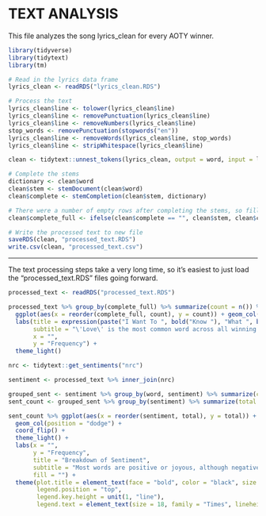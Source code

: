 # TEXT ANALYSIS
This file analyzes the song lyrics_clean for every AOTY winner.

```r
library(tidyverse)
library(tidytext)
library(tm)
```

```r
# Read in the lyrics data frame
lyrics_clean <- readRDS("lyrics_clean.RDS")

# Process the text
lyrics_clean$line <- tolower(lyrics_clean$line)
lyrics_clean$line <- removePunctuation(lyrics_clean$line)
lyrics_clean$line <- removeNumbers(lyrics_clean$line)
stop_words <- removePunctuation(stopwords("en"))
lyrics_clean$line <- removeWords(lyrics_clean$line, stop_words)
lyrics_clean$line <- stripWhitespace(lyrics_clean$line)

clean <- tidytext::unnest_tokens(lyrics_clean, output = word, input = line)

# Complete the stems
dictionary <- clean$word
clean$stem <- stemDocument(clean$word)
clean$complete <- stemCompletion(clean$stem, dictionary)

# There were a number of empty rows after completing the stems, so fill those in with just the stems
clean$complete_full <- ifelse(clean$complete == "", clean$stem, clean$complete)

# Write the processed text to new file
saveRDS(clean, "processed_text.RDS")
write.csv(clean, "processed_text.csv")
```

-------------------------------------------------------------------------------------------------------------------------------
The text processing steps take a very long time, so it's easiest to just load the "processed_text.RDS" files going forward.

```r
processed_text <- readRDS("processed_text.RDS")
```

```r
processed_text %>% group_by(complete_full) %>% summarize(count = n()) %>% top_n(10, count) %>%
  ggplot(aes(x = reorder(complete_full, count), y = count)) + geom_col() + coord_flip() +
  labs(title = expression(paste("I Want To ", bold("Know "), "What ", bold("Love "), "Is")),
       subtitle = "\'Love\' is the most common word across all winning albums, followed by \'know\' and \'come\'",
       x = "",
       y = "Frequency") +
  theme_light()
```

```r
nrc <- tidytext::get_sentiments("nrc")

sentiment <- processed_text %>% inner_join(nrc)
```

```r
grouped_sent <- sentiment %>% group_by(word, sentiment) %>% summarize(count = n())
sent_count <- grouped_sent %>% group_by(sentiment) %>% summarize(total = sum(count))

sent_count %>% ggplot(aes(x = reorder(sentiment, total), y = total)) + 
  geom_col(position = "dodge") + 
  coord_flip() +
  theme_light() +
  labs(x = "",
       y = "Frequency",
       title = "Breakdown of Sentiment",
       subtitle = "Most words are positive or joyous, although negative words are not too far off",
       fill = "") + 
  theme(plot.title = element_text(face = "bold", color = "black", size = 25, family = "Times", hjust = 0.5),
        legend.position = "top",
        legend.key.height = unit(1, "line"),
        legend.text = element_text(size = 18, family = "Times", lineheight = 2))
```
